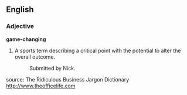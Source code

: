 ==English==

===Adjective===
'''game-changing'''

# A sports term describing a critical point with the potential to alter the overall outcome. 
#:''{{{2|"Our plan to transition from products to solutions is a game-changing moment for our company."}}}'' Submitted by Nick.

source: The Ridiculous Business Jargon Dictionary http://www.theofficelife.com